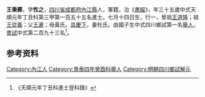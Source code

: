 {{Otheruses|other=名为王秉彝的其他人物|王彝 (建文进士)}}
{{Otheruses|other=名为王性之的其他人物|王性之}}
{{明清人物信息框
| 姓名 = 王秉彛
| 原名 =
| 圖片名稱= 
| 圖片大小 =
| 圖片說明 = 
| 最高職務 =
| 國家 = 大明 
| 爵位 =
| 籍貫 = [[四川省|四川省]][[成都府|成都府]][[內江縣|內江縣]]
| 族裔 = 
| 旗籍 = 
| 字號 = 
| 諡號 =
| 出生日期 = 七月十四日
| 出生地點 =
| 逝世日期 = 
| 逝世地點 =
| 墓葬 =
| 配偶 = 杜氏
| 親屬 = 曾祖[[王道隆|王道隆]]，祖[[王從義|王從義]]，父[[王暹|王暹]]，母黃氏
| 出身 =
* 天順元年丁丑科進士
| 經歷 =
| 著作 =  
*
*
*
}}
'''王秉彛'''{{BD|1423年||1482年||}}，字'''性之'''，[[四川省|四川省]][[成都府|成都府]][[內江縣|內江縣]]人，軍籍，治《[[書經|書經]]》，年三十五歲中式天順元年丁丑科第三甲第一百五十五名進士。七月十四日生，行一，曾祖[[王道隆|王道隆]]；祖[[王從義|王從義]]；父[[王暹|王暹]]；母黃氏。[[具慶下|具慶下]]，妻杜氏。由國子生中式四川鄉試第一名[[舉人|舉人]]，[[會試|會試]]中式第二百九十三名<ref>《天順元年丁丑科進士登科錄》</ref>。

== 参考资料 ==
{{reflist}}

{{天順元年丁丑科殿试金榜}}

{{Authority control}}

{{DEFAULTSORT:}}
[[Category:內江人|Category:內江人]]
[[Category:景泰四年癸酉科舉人|Category:景泰四年癸酉科舉人]]
[[Category:明朝四川鄉試解元|Category:明朝四川鄉試解元]]


{{明朝人物小作品}}